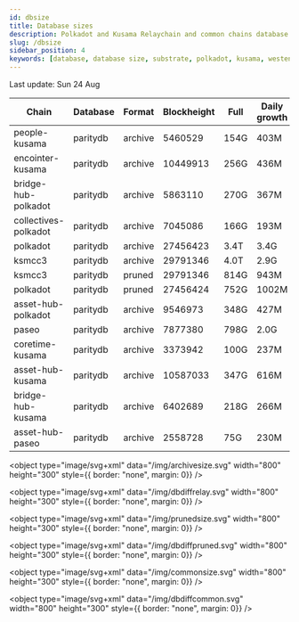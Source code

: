 ```yaml
---
id: dbsize
title: Database sizes
description: Polkadot and Kusama Relaychain and common chains database sizes
slug: /dbsize
sidebar_position: 4
keywords: [database, database size, substrate, polkadot, kusama, westend]
---
```



Last update: Sun 24 Aug

| Chain    | Database   | Format | Blockheight | Full         | Daily growth |
| ------------------------| ----------- | -------- | ------- | ---------- | ----- | 
| people-kusama | paritydb | archive | 5460529 | 154G | 403M |
| encointer-kusama | paritydb | archive | 10449913 | 256G | 436M |
| bridge-hub-polkadot | paritydb | archive | 5863110 | 270G | 367M |
| collectives-polkadot | paritydb | archive | 7045086 | 166G | 193M |
| polkadot | paritydb | archive | 27456423 | 3.4T | 3.4G |
| ksmcc3 | paritydb | archive | 29791346 | 4.0T | 2.9G |
| ksmcc3 | paritydb | pruned | 29791346 | 814G | 943M |
| polkadot | paritydb | pruned | 27456424 | 752G | 1002M |
| asset-hub-polkadot | paritydb | archive | 9546973 | 348G | 427M |
| paseo | paritydb | archive | 7877380 | 798G | 2.0G |
| coretime-kusama | paritydb | archive | 3373942 | 100G | 237M |
| asset-hub-kusama | paritydb | archive | 10587033 | 347G | 616M |
| bridge-hub-kusama | paritydb | archive | 6402689 | 218G | 266M |
| asset-hub-paseo | paritydb | archive | 2558728 | 75G | 230M |
<object type="image/svg+xml" data="/img/archivesize.svg" width="800" height="300" style={{ border: "none", margin: 0}} />

<object type="image/svg+xml" data="/img/dbdiffrelay.svg" width="800" height="300" style={{ border: "none", margin: 0}} />

<object type="image/svg+xml" data="/img/prunedsize.svg" width="800" height="300" style={{ border: "none", margin: 0}} />

<object type="image/svg+xml" data="/img/dbdiffpruned.svg" width="800" height="300" style={{ border: "none", margin: 0}} />

<object type="image/svg+xml" data="/img/commonsize.svg" width="800" height="300" style={{ border: "none", margin: 0}} />

<object type="image/svg+xml" data="/img/dbdiffcommon.svg" width="800" height="300" style={{ border: "none", margin: 0}} />
